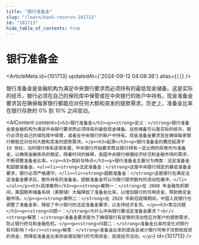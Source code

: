 ```yaml
---
title: "银行准备金"
slug: "/learn/bank-reserve-101713"
id: "101713"
hide_table_of_contents: true
---
```



# 银行准备金

<ArticleMeta id={101713} updatedAt={'2024-09-12 04:08:36'} alias={`[]`} />
<div className='border-solid border-b border-t-0 my-4 border-[var(--ifm-color-gray-300)]' />

银行准备金是金融机构为满足中央银行要求而必须持有的最低现金储备。这是实际的纸币，银行必须在自己的保险库中保管或在中央银行的账户中持有。现金准备金要求旨在确保每家银行都能应对任何大额和突发的提款需求。历史上，准备金比率在银行存款的 0% 到 10% 之间变动。

<AIContent content={`<h2>银行准备金</h2><p><strong>定义：</strong>银行准备金是金融机构为满足中央银行要求而必须持有的最低现金储备。这些储备可以是实际的纸币，银行必须在自己的保险库中保管，或者在中央银行的账户中持有。现金准备金要求旨在确保每家银行都能应对任何大额和突发的提款需求。</p><h3>起源</h3><p>银行准备金的概念起源于 19 世纪，当时银行体系逐渐发展，中央银行开始要求商业银行持有一定比例的存款作为准备金，以确保金融体系的稳定。随着时间的推移，各国中央银行根据经济状况和金融市场的需求，不断调整准备金比率。</p><h3>类别与特点</h3><p>银行准备金主要分为两类：法定准备金和超额准备金。<ul><li><strong>法定准备金：</strong>这是中央银行规定的最低准备金要求，银行必须严格遵守。</li><li><strong>超额准备金：</strong>这是银行在满足法定准备金要求后，额外持有的准备金。超额准备金可以为银行提供额外的流动性缓冲。</li></ul></p><h3>具体案例</h3><p><strong>案例一：</strong>在 2008 年金融危机期间，美国联邦储备系统（美联储）大幅降低了准备金比率，以增加银行的可用资金，帮助稳定金融市场。</p><p><strong>案例二：</strong>在 2020 年新冠疫情期间，中国人民银行也调整了准备金率，降低了中小银行的法定准备金要求，以支持经济复苏。</p><h3>常见问题</h3><p><strong>问题一：</strong>为什么中央银行要设定准备金要求？<br/><strong>解答：</strong>准备金要求是为了确保银行有足够的流动性应对客户的提款需求，防止银行挤兑和金融危机。</p><p><strong>问题二：</strong>准备金比率的变化对银行有何影响？<br/><strong>解答：</strong>准备金比率的提高会减少银行可用于贷款和投资的资金，而降低准备金比率则会增加银行的可用资金，促进经济活动。</p>`} id={101713} />
